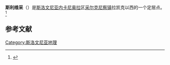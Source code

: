 {{Infobox settlement
|official_name          = 斯利维采
|other_name             =
|native_name            =  <!-- for cities whose native name is not in English -->
|nickname               =
|settlement_type        = <!--For Town or Village (Leave blank for the default City)-->
|motto                  =
|image_skyline          = Slivice Slovenia.jpg
|imagesize              = 250px
|image_caption          =
|image_flag             =
|flag_size              =
|image_seal             =
|seal_size              =
|image_shield           =
|shield_size            =
|image_blank_emblem     =
|blank_emblem_type      =
|blank_emblem_size      =
|image_map              =
|mapsize                =
|map_caption            =
|image_map1             =
|mapsize1               =
|map_caption1           =
|image_dot_map          =
|dot_mapsize            =
|dot_map_caption        =
|dot_x =  |dot_y =
|pushpin_map            = Slovenia<!-- the name of a location map as per http://en.wikipedia.org/wiki/Template:Location_map -->
|pushpin_label_position =right
|pushpin_map_caption    = 斯利维采在斯洛文尼亚的位置
|subdivision_type       = 国家
|subdivision_name       = [[Image:Flag_of_Slovenia.svg|25px]] [[斯洛文尼亚|斯洛文尼亚]]
|subdivision_type1      = 传统区
|subdivision_name1      = [[内卡尼奥拉|内卡尼奥拉]]
|subdivision_type2      = [[斯洛文尼亚统计区列表|统计区]]
|subdivision_name2      = [[内克拉尼斯卡-喀斯特统计区|内克拉尼斯卡-喀斯特]]
|subdivision_type3      = [[斯洛文尼亚行政区划|镇]]
|subdivision_name3      = [[采尔克尼察镇|采尔克尼察]]
|subdivision_type4      =
|subdivision_name4      =
|leader_name            =
|leader_title1          =
|leader_name1           =
|leader_title2          =
|leader_name2           =
|leader_title3          =
|leader_name3           =
|leader_title4          =
|leader_name4           =
|established_title      =
|established_date       =
|established_title2     =
|established_date2      =
|established_title3     =
|established_date3      =
|area_magnitude         =
|area_footnotes           =
|area_total_km2           = 0.92
|area_land_km2            =
|area_water_km2           =
|area_total_sq_mi         =
|area_land_sq_mi          =
|area_water_sq_mi         =
|area_water_percent       =
|area_urban_km2           =
|area_urban_sq_mi         =
|area_metro_km2           =
|area_metro_sq_mi         =
|area_blank1_title        =
|area_blank1_km2          =
|area_blank1_sq_mi        =
|population_as_of               =2002
|population_footnotes           =
|population_note                =
|population_total               =154
|population_density_km2         =
|population_density_sq_mi       =
|population_metro               =
|population_density_metro_km2   =
|population_density_metro_sq_mi =
|population_urban               =
|population_density_urban_km2   =
|population_density_urban_sq_mi =
|population_blank1_title        =Ethnicities
|population_blank1              =
|population_blank2_title        =Religions
|population_blank2              =
|population_density_blank1_km2 =
|population_density_blank1_sq_mi =
|timezone               =
|utc_offset             =
|timezone_DST           =
|utc_offset_DST         =
|coordinates            = {{coord|45|49|0.74|N|14|17|33.87|E|region:SI|display=inline,title}}
|elevation_footnotes    =
|elevation_m            = 521.3
|elevation_ft           =
|postal_code_type       =
|postal_code            =
|area_code              =
|blank_name             =
|blank_info             =
|blank1_name            =
|blank1_info            =
|website                =
|footnotes              = <ref>{{Cite web |url=http://www.stat.si/eng/index.asp |title=Statistical Office of the Republic of Slovenia |access-date=2020-10-25 |archive-date=2008-11-18 |archive-url=https://web.archive.org/web/20081118142042/http://www.stat.si/eng/index.asp }}</ref>
}}

'''斯利维采'''（{{lang-sl|Slivice}}）是[[斯洛文尼亚|斯洛文尼亚]][[内卡尼奥拉|内卡尼奥拉]]区[[采尔克尼察镇|采尔克尼察镇]]拉凯克以西的一个定居点。<ref>{{Cite web |url=http://www.cerknica.si/ |title=Cerknica municipal site |access-date=2020-10-25 |archive-date=2009-02-10 |archive-url=https://web.archive.org/web/20090210051355/http://www.cerknica.si/ |dead-url=no }}</ref>

==参考文献==
{{reflist}}

[[Category:斯洛文尼亚地理|Category:斯洛文尼亚地理]]

{{Slovenia-geo-stub}}